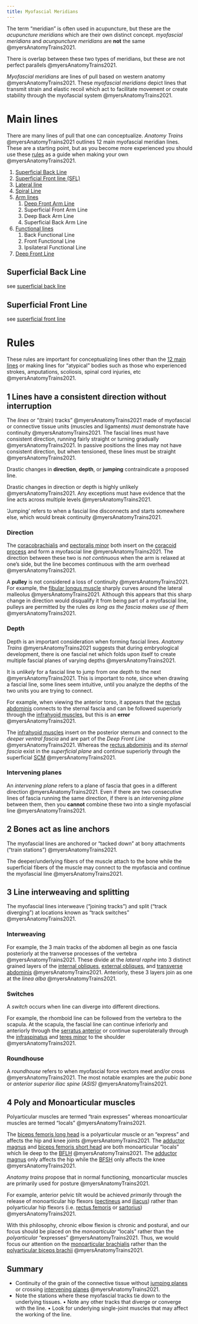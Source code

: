 ```yaml
---
title: Myofascial Meridians
---
```


::: {.callout-note}
The term "meridian" is often used in acupuncture, but these are the *acupuncture meridians* which are their own distinct concept.
*myofascial meridians* and *acunpuncture meridians* are **not** the same @myersAnatomyTrains2021.

There is overlap between these two types of meridians, but these are not perfect parallels @myersAnatomyTrains2021.
:::

*Myofascial meridians* are lines of pull based on western anatomy @myersAnatomyTrains2021.
These *myofascial meridians* depict lines that transmit strain and elastic recoil which act to facilitate movement or create stability through the myofascial system @myersAnatomyTrains2021.


# Main lines

There are many lines of pull that one can conceptualize.
*Anatomy Trains* @myersAnatomyTrains2021 outlines 12 main myofascial meridian lines.
These are a starting point, but as you become more experienced you should use these [rules](#rules) as a guide when making your own @myersAnatomyTrains2021.

1. [Superficial Back Line](#superficial-back-line)
1. [Superficial Front line (SFL)](#superficial-front-line)
1. [Lateral line](#lateral-line)
1. [Spiral Line](#spiral-line)
1. [Arm lines](#arm-lines)
    1. [Deep Front Arm Line]({{< var ref-deep-front-arm-line.path >}})
    1. Superficial Front Arm Line
    1. Deep Back Arm Line
    1. Superficial Back Arm Line
1. [Functional lines](#functional-lines)
    1. Back Functional Line
    1. Front Functional Line
    1. Ipsilateral Functional Line
1. [Deep Front Line](#deep-front-line)

## Superficial Back Line {#superficial-back-line}

see [superficial back line]({{< var ref-superficial-back-line.path >}})

## Superficial Front Line {#superficial-front-line}

see [superficial front line]({{< var ref-superficial-front-line.path >}})



# Rules {#rules}


These rules are important for conceptualizing lines other than the [12 main lines](#main-lines) or making lines for "atypical" bodies such as those who experienced strokes, amputations, scoliosis, spinal cord injuries, etc @myersAnatomyTrains2021.

## 1 Lines have a consistent direction without interruption

The *lines* or "(train) tracks" @myersAnatomyTrains2021 made of myofascial or connective tissue units (muscles and ligaments) *must* demonstrate have continuity @myersAnatomyTrains2021.
The fascial lines must have consistent direction, running fairly straight or turning gradually @myersAnatomyTrains2021.
In passive positions the lines may not have consistent direction, but when tensioned, these lines must be straight @myersAnatomyTrains2021.

::: {.callout-important}

Drastic changes in **direction**, **depth**, or **jumping** contraindicate a proposed line.


Drastic changes in direction or depth is highly unlikely @myersAnatomyTrains2021.
Any exceptions must have evidence that the line acts across multiple levels @myersAnatomyTrains2021.

'Jumping' refers to when a fascial line disconnects and starts somewhere else, which would break continuity @myersAnatomyTrains2021.
:::

### Direction

The [coracobrachialis]({{< var ref-coracobrachialis.path >}}) and [pectoralis minor]({{< var ref-pectoralis-minor.path >}}) both insert on the [coracoid process]({{< var ref-scapula-bone.coracoid-process >}}) and form a myofascial line @myersAnatomyTrains2021.
The direction between these two is *not continuous* when the arm is relaxed at one's side, but the line becomes continuous with the arm overhead @myersAnatomyTrains2021.

A **pulley** is not considered a loss of continuity @myersAnatomyTrains2021.
For example, the [fibular longus muscle]({{< var ref-fibularis-longus.path >}}) sharply curves around the lateral malleolus @myersAnatomyTrains2021.
Although this appears that this sharp change in direction would disqualify it from being part of a myofascial line, pulleys are permitted by the rules *as long as the fascia makes use of them* @myersAnatomyTrains2021.

### Depth

Depth is an important consideration when forming fascial lines.
*Anatomy Trains* @myersAnatomyTrains2021 suggests that during embryological development, there is one fascial net which folds upon itself to create multiple fascial planes of varying depths @myersAnatomyTrains2021.

It is *unlikely* for a fascial line to jump from one depth to the next @myersAnatomyTrains2021.
This is important to note, since when drawing a fascial line, some lines seem intuitive, until you analyze the depths of the two units you are trying to connect.

::: {.callout-caution}
For example, when viewing the anterior torso, it appears that the [rectus abdominis]({{< var ref-rectus-abdominis.path >}}) connects to the sternal fascia and can be followed superiorly through the [infrahyoid muscles]({{< var ref-infrahyoid-muscle-group.path >}}), but this is an **error** @myersAnatomyTrains2021.

The [infrahyoid muscles]({{< var ref-infrahyoid-muscle-group.path >}}) insert on the posterior sternum and connect to the *deeper ventral fascia* and are part of the *Deep Front Line* @myersAnatomyTrains2021.
Whereas the [rectus abdominis]({{< var ref-rectus-abdominis.path >}}) and its *sternal fascia* exist in the *superficial plane* and continue superiorly through the superficial [SCM]({{< var ref-sternocleidomastoid.path >}}) @myersAnatomyTrains2021.
:::


### Intervening planes

An *intervening plane* refers to a plane of fascia that goes in a different direction @myersAnatomyTrains2021.
Even if there are two consecutive lines of fascia running the same direction, if there is an *intervening plane* between them, then you **cannot** combine these two into a single myofascial line @myersAnatomyTrains2021.

## 2 Bones act as line anchors

The myofascial lines are anchored or "tacked down" at bony attachments ("train stations") @myersAnatomyTrains2021.

The deeper/underlying fibers of the muscle attach to the bone while the superficial fibers of the muscle may connect to the myofascia and continue the myofascial line @myersAnatomyTrains2021.


## 3 Line interweaving and splitting

The myofascial lines interweave ("joining tracks") and split ("track diverging") at locations known as "track switches" @myersAnatomyTrains2021.

### Interweaving

For example, the 3 main tracks of the abdomen all begin as one fascia posteriorly at the tranverse processes of the vertebra @myersAnatomyTrains2021.
These divide at the *lateral raphe* into 3 distinct grained layers of the [internal obliques]({{< var ref-internal-oblique.path >}}), [external obliques]({{< var ref-external-oblique.path >}}), and [transverse abdominis]({{< var ref-transverse-abdominis.path >}}) @myersAnatomyTrains2021.
Anteriorly, these 3 layers join as one at the *linea alba* @myersAnatomyTrains2021.

### Switches

A *switch* occurs when line can diverge into different directions.

For example, the rhomboid line can be followed from the vertebra to the scapula.
At the scapula, the fascial line can continue inferiorly and anteriorly through the [serratus anterior]({{< var ref-serratus-anterior.path >}}) or continue superolaterally through the [infraspinatus]({{< var ref-infraspinatus.path >}}) and [teres minor]({{< var ref-teres-minor.path >}}) to the shoulder @myersAnatomyTrains2021.

### Roundhouse

A *roundhouse* refers to when myofascial force vectors meet and/or cross @myersAnatomyTrains2021.
The most notable examples are the *pubic bone* or *anterior superior iliac spine (ASIS)* @myersAnatomyTrains2021.




## 4 Poly and Monoarticular muscles

Polyarticular muscles are termed "train expresses" whereas monoarticular muscles are termed "locals" @myersAnatomyTrains2021.

The [biceps femoris long head]({{< var ref-biceps-femoris-long-head.path >}}) is a polyarticular muscle or an "express" and affects the hip and knee joints @myersAnatomyTrains2021.
The [adductor magnus]({{< var ref-adductor-magnus.path >}}) and [biceps femoris short head]({{< var ref-biceps-femoris-short-head.path >}}) are both monoarticular "locals" which lie deep to the [BFLH]({{< var ref-biceps-femoris-long-head.path >}}) @myersAnatomyTrains2021.
The [adductor magnus]({{< var ref-adductor-magnus.path >}}) only affects the hip while the [BFSH]({{< var ref-biceps-femoris-short-head.path >}}) only affects the knee @myersAnatomyTrains2021.

*Anatomy trains* propose that in normal functioning, monoarticular muscles are primarily used for posture @myersAnatomyTrains2021.

For example, anterior pelvic tilt would be achieved *primarily* through the release of monoarticular hip flexors ([pectineus]({{< var ref-pectineus.path >}}) and [iliacus]({{< var ref-iliacus.path >}})) rather than polyarticular hip flexors (i.e. [rectus femoris]({{< var ref-rectus-femoris.action >}}) or [sartorius]({{< var ref-sartorius.action >}})) @myersAnatomyTrains2021.

With this philosophy, chronic elbow flexion is chronic and postural, and our focus should be placed on the *monoarticular* "locals" rather than the *polyarticular* "expresses" @myersAnatomyTrains2021.
Thus, we would focus our attention on the [monoarticular brachialis]({{< var ref-brachialis.path >}}) rather than the [polyarticular biceps brachii]({{< var ref-biceps-brachii.path >}}) @myersAnatomyTrains2021.

## Summary


- Continuity of the grain of the connective tissue without [jumping planes](#depth) or crossing [intervening planes](#intervening-planes) @myersAnatomyTrains2021.
- Note the stations where these myofascial tracks tie down to the underlying tissues.  • Note any other tracks that diverge or converge with the line.  • Look for underlying single-joint muscles that may affect the working of the line.